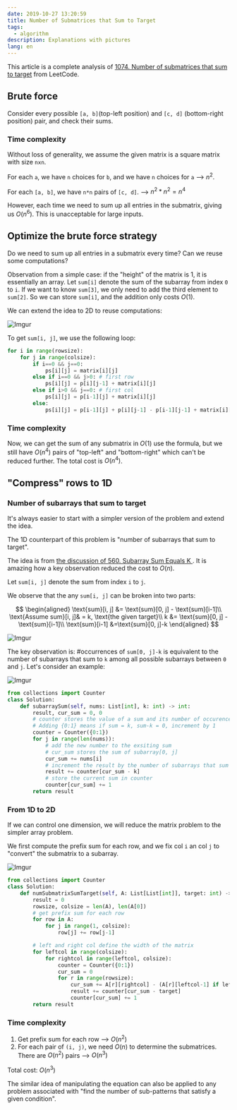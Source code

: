 ```yaml
---
date: 2019-10-27 13:20:59
title: Number of Submatrices that Sum to Target
tags:
  - algorithm
description: Explanations with pictures
lang: en
---
```


This article is a complete analysis of [1074. Number of submatrices that sum to target](https://leetcode.com/problems/number-of-submatrices-that-sum-to-target/) from LeetCode.

## Brute force

Consider every possible `[a, b]`(top-left position) and `[c, d]` (bottom-right position) pair, and check their sums.

### Time complexity

Without loss of generality, we assume the given matrix is a square matrix with size `nxn`.

For each `a`, we have `n` choices for `b`, and we have `n` choices for `a` --> $n^2$.

For each `[a, b]`, we have `n*n` pairs of `[c, d]`. --> $n^2 * n^2 = n^4$

However, each time we need to sum up all entries in the submatrix, giving us $O(n^6)$. This is unacceptable for large inputs.

## Optimize the brute force strategy

Do we need to sum up all entries in a submatrix every time? Can we reuse some computations?

Observation from a simple case: if the "height" of the matrix is 1, it is essentially an array. Let `sum[i]` denote the sum of the subarray from index `0` to `i`. If we want to know `sum[3]`, we only need to add the third element to `sum[2]`. So we can store `sum[i]`, and the addition only costs $O(1)$.

We can extend the idea to 2D to reuse computations:

![Imgur](https://cdn.jsdelivr.net/gh/Deerhound579/image-hosting/img/iW07t68.png)

To get `sum[i, j]`, we use the following loop:

```python
for i in range(rowsize):
    for j in range(colsize):
        if i==0 && j==0:
            ps[i][j] = matrix[i][j]
        else if i==0 && j>0: # first row
            ps[i][j] = p[i][j-1] + matrix[i][j]
        else if i>0 && j==0: # first col
            ps[i][j] = p[i-1][j] + matrix[i][j]
        else:
            ps[i][j] = p[i-1][j] + p[i][j-1] - p[i-1][j-1] + matrix[i][j]
```

### Time complexity

Now, we can get the sum of any submatrix in $O(1)$ use the formula, but we still have $O(n^4)$ pairs of "top-left" and "bottom-right" which can't be reduced further. The total cost is $O(n^4)$.

## "Compress" rows to 1D

### Number of subarrays that sum to target

It's always easier to start with a simpler version of the problem and extend the idea.

The 1D counterpart of this problem is "number of subarrays that sum to target".

The idea is from [the discussion of 560. Subarray Sum Equals K ](https://leetcode.com/problems/subarray-sum-equals-k/discuss/102106/Java-Solution-PreSum-%2B-HashMap). It is amazing how a key observation reduced the cost to $O(n)$.

Let `sum[i, j]` denote the sum from index `i` to `j`.

We observe that the any `sum[i, j]` can be broken into two parts:

$$
\begin{aligned}
\text{sum}[i, j] &= \text{sum}[0, j] - \text{sum}[i-1]\\
\text{Assume sum}[i, j]& = k, \text{the given target}\\
k &= \text{sum}[0, j] - \text{sum}[i-1]\\
\text{sum}[i-1] &=\text{sum}[0, j]-k
\end{aligned}
$$

![Imgur](https://cdn.jsdelivr.net/gh/Deerhound579/image-hosting/img/FU3Tmyp.png)

The key observation is: #occurrences of `sum[0, j]-k` is equivalent to the number of subarrays that sum to `k` among all possible subarrays between `0` and `j`. Let's consider an example:

![Imgur](https://cdn.jsdelivr.net/gh/Deerhound579/image-hosting/img/sKxlck4.png)

```python
from collections import Counter
class Solution:
    def subarraySum(self, nums: List[int], k: int) -> int:
        result, cur_sum = 0, 0
        # counter stores the value of a sum and its number of occurences
        # Adding {0:1} means if sum = k, sum-k = 0, increment by 1
        counter = Counter({0:1})
        for j in range(len(nums)):
            # add the new number to the exsiting sum
            # cur_sum stores the sum of subarray[0, j]
            cur_sum += nums[i]
            # increment the result by the number of subarrays that sum to cur_sum - k
            result += counter[cur_sum - k]
            # store the current sum in counter
            counter[cur_sum] += 1
        return result
```

### From 1D to 2D

If we can control one dimension, we will reduce the matrix problem to the simpler array problem.

We first compute the prefix sum for each row, and we fix col `i` an col `j` to "convert" the submatrix to a subarray.

![Imgur](https://cdn.jsdelivr.net/gh/Deerhound579/image-hosting/img/z5LT919.png)

```python
from collections import Counter
class Solution:
    def numSubmatrixSumTarget(self, A: List[List[int]], target: int) -> int:
        result = 0
        rowsize, colsize = len(A), len(A[0])
        # get prefix sum for each row
        for row in A:
            for j in range(1, colsize):
                row[j] += row[j-1]

        # left and right col define the width of the matrix
        for leftcol in range(colsize):
            for rightcol in range(leftcol, colsize):
                counter = Counter({0:1})
                cur_sum = 0
                for r in range(rowsize):
                    cur_sum += A[r][rightcol] - (A[r][leftcol-1] if leftcol>0 else 0)
                    result += counter[cur_sum - target]
                    counter[cur_sum] += 1
        return result
```

### Time complexity

1. Get prefix sum for each row --> $O(n^2)$
2. For each pair of `(i, j)`, we need $O(n)$ to determine the submatrices. There are $O(n^2)$ pairs --> $O(n^3)$

Total cost: $O(n^3)$

The similar idea of manipulating the equation can also be applied to any problem associated with "find the number of sub-patterns that satisfy a given condition".

